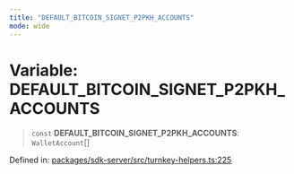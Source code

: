 ```yaml
---
title: "DEFAULT_BITCOIN_SIGNET_P2PKH_ACCOUNTS"
mode: wide
---
```

  
# Variable: DEFAULT\_BITCOIN\_SIGNET\_P2PKH\_ACCOUNTS

> `const` **DEFAULT\_BITCOIN\_SIGNET\_P2PKH\_ACCOUNTS**: `WalletAccount`[]

Defined in: [packages/sdk-server/src/turnkey-helpers.ts:225](https://github.com/tkhq/sdk/blob/94193410cf3571aa019a0b9408107eeb43e39e16/packages/sdk-server/src/turnkey-helpers.ts#L225)
